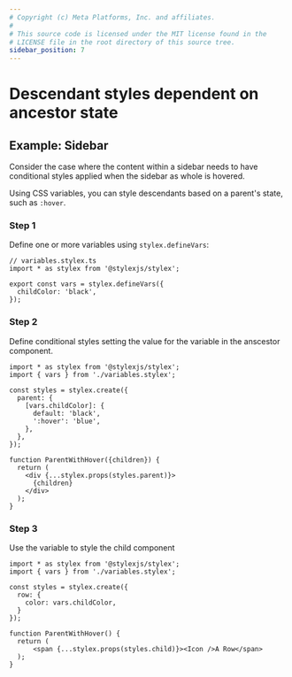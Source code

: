 ```yaml
---
# Copyright (c) Meta Platforms, Inc. and affiliates.
#
# This source code is licensed under the MIT license found in the
# LICENSE file in the root directory of this source tree.
sidebar_position: 7
---
```



# Descendant styles dependent on ancestor state

## Example: Sidebar

Consider the case where the content within a sidebar needs to have conditional styles applied
when the sidebar as whole is hovered.

Using CSS variables, you can style descendants based on a parent's state, such as `:hover`.

### Step 1
Define one or more variables using `stylex.defineVars`:

```tsx variables.stylex.ts
// variables.stylex.ts
import * as stylex from '@stylexjs/stylex';

export const vars = stylex.defineVars({
  childColor: 'black',
});
```

### Step 2
Define conditional styles setting the value for the variable in the anscestor component.

```tsx
import * as stylex from '@stylexjs/stylex';
import { vars } from './variables.stylex';

const styles = stylex.create({
  parent: {
    [vars.childColor]: {
      default: 'black',
      ':hover': 'blue',
    },
  },
});

function ParentWithHover({children}) {
  return (
    <div {...stylex.props(styles.parent)}>
      {children}
    </div>
  );
}
```

### Step 3
Use the variable to style the child component

```tsx
import * as stylex from '@stylexjs/stylex';
import { vars } from './variables.stylex';

const styles = stylex.create({
  row: {
    color: vars.childColor,
  }
});

function ParentWithHover() {
  return (
      <span {...stylex.props(styles.child)}><Icon />A Row</span>
  );
}
```
